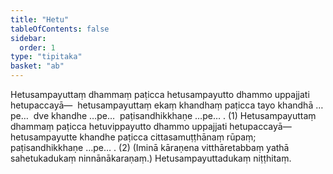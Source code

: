 ```yaml
---
title: "Hetu"
tableOfContents: false
sidebar:
  order: 1
type: "tipitaka"
basket: "ab"
---
```



<DynamicBreadcrumb />

<Division number="126">

<Paragraph number="349">
Hetusampayuttaṃ dhammaṃ paṭicca hetusampayutto dhammo uppajjati hetupaccayā—  hetusampayuttaṃ ekaṃ khandhaṃ paṭicca tayo khandhā …pe…  dve khandhe …pe…  paṭisandhikkhaṇe …pe… . (1)
</Paragraph>

<Paragraph number="350">
Hetusampayuttaṃ dhammaṃ paṭicca hetuvippayutto dhammo uppajjati hetupaccayā—  hetusampayutte khandhe paṭicca cittasamuṭṭhānaṃ rūpaṃ; paṭisandhikkhaṇe …pe… . (2)
</Paragraph>

<Paragraph number="351">
(Iminā kāraṇena vitthāretabbaṃ yathā sahetukadukaṃ ninnānākaraṇaṃ.)

</Paragraph>
</Division>

<Paragraph number="352" type="center">
Hetusampayuttadukaṃ niṭṭhitaṃ.
</Paragraph>